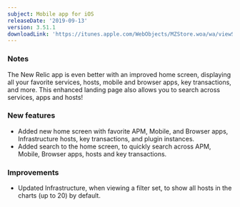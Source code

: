 ```yaml
---
subject: Mobile app for iOS
releaseDate: '2019-09-13'
version: 3.51.1
downloadLink: 'https://itunes.apple.com/WebObjects/MZStore.woa/wa/viewSoftware?id=594038638&mt=8'
---
```


### Notes

The New Relic app is even better with an improved home screen, displaying all your favorite services, hosts, mobile and browser apps, key transactions, and more. This enhanced landing page also allows you to search across services, apps and hosts!

### New features

* Added new home screen with favorite APM, Mobile, and Browser apps, Infrastructure hosts, key transactions, and plugin instances.
* Added search to the home screen, to quickly search across APM, Mobile, Browser apps, hosts and key transactions.

### Improvements

* Updated Infrastructure, when viewing a filter set, to show all hosts in the charts (up to 20) by default.

